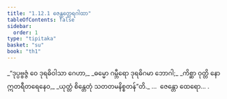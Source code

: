 ```yaml
---
title: "1.12.1 ဇေန္တတ္ထေရဂါထာ"
tableOfContents: false
sidebar:
  order: 1
type: "tipitaka"
basket: "su"
book: "th1"
---
```



<DynamicBreadcrumb />

<Division number="111" book="th1">

<Paragraph number="249" type="verses" book="th1">
_“ဒုပ္ပဗ္ဗဇ္ဇံ ဝေ ဒုရဓိဝါသာ ဂေဟာ,_  
_ဓမ္မော ဂမ္ဘီရော ဒုရဓိဂမာ ဘောဂါ;_  
_ကိစ္ဆာ ဝုတ္တိ နော ဣတရီတရေနေဝ,_  
_ယုတ္တံ စိန္တေတုံ သတတမနိစ္စတန်”တိ._  


</Paragraph>
</Division>

<Paragraph number="250" type="center" book="th1">
…  ဇေန္တော ထေရော… .
</Paragraph>